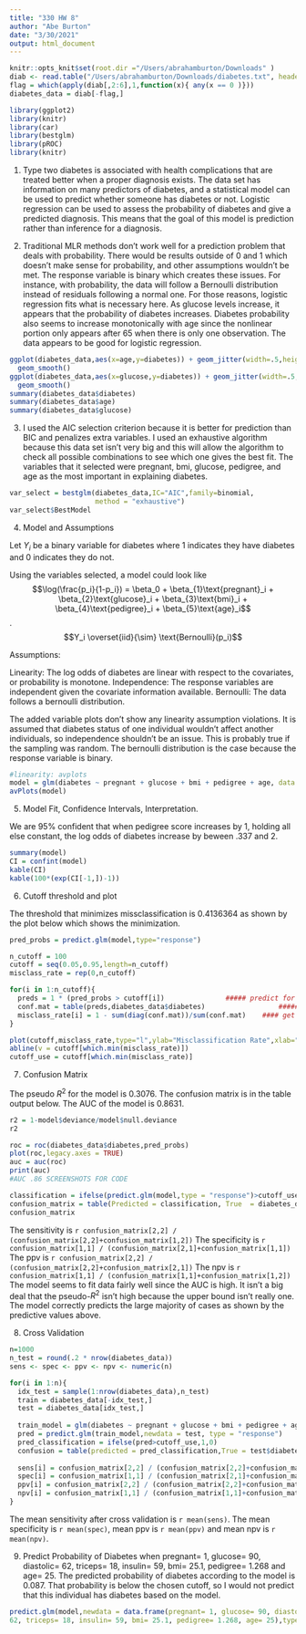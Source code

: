 ```yaml
---
title: "330 HW 8"
author: "Abe Burton"
date: "3/30/2021"
output: html_document
---
```


```r
knitr::opts_knit$set(root.dir ="/Users/abrahamburton/Downloads" )
diab <- read.table("/Users/abrahamburton/Downloads/diabetes.txt", header = TRUE)
flag = which(apply(diab[,2:6],1,function(x){ any(x == 0 )}))
diabetes_data = diab[-flag,]

library(ggplot2)
library(knitr)
library(car)
library(bestglm)
library(pROC)
library(knitr)
```

1. Type two diabetes is associated with health complications that are treated better when a proper diagnosis exists. The data set has information on many predictors of diabetes, and a statistical model can be used to predict whether someone has diabetes or not. Logistic regression can be used to assess the probability of diabetes and give a predicted diagnosis. This means that the goal of this model is prediction rather than inference for a diagnosis.

2. Traditional MLR methods don't work well for a prediction problem that deals with probability. There would be results outside of 0 and 1 which doesn't make sense for probability, and other assumptions wouldn't be met. The response variable is binary which creates these issues. For instance, with probability, the data will follow a Bernoulli distribution instead of residuals following a normal one. For those reasons, logistic regression fits what is necessary here. As glucose levels increase, it appears that the probability of diabetes increases. Diabetes probability also seems to increase monotonically with age since the nonlinear portion only appears after 65 when there is only one observation. The data appears to be good for logistic regression.
```r
ggplot(diabetes_data,aes(x=age,y=diabetes)) + geom_jitter(width=.5,height=.1) + 
  geom_smooth() 
ggplot(diabetes_data,aes(x=glucose,y=diabetes)) + geom_jitter(width=.5,height=.1) + 
  geom_smooth() 
summary(diabetes_data$diabetes)
summary(diabetes_data$age)
summary(diabetes_data$glucose)


```
3. I used the AIC selection criterion because it is better for prediction than BIC and penalizes extra variables. I used an exhaustive algorithm because this data set isn't very big and this will allow the algorithm to check all possible combinations to see which one gives the best fit. The variables that it selected were pregnant, bmi, glucose, pedigree, and age as the most important in explaining diabetes.
```r
var_select = bestglm(diabetes_data,IC="AIC",family=binomial,
                     method = "exhaustive")
var_select$BestModel
```
4. Model and Assumptions

Let $Y_i$ be a binary variable for diabetes where 1 indicates they have diabetes and 0 indicates they do not.

Using the variables selected, a model could look like $$\log(\frac{p_i}{1-p_i}) = \beta_0 + \beta_{1}\text{pregnant}_i + \beta_{2}\text{glucose}_i + \beta_{3}\text{bmi}_i + \beta_{4}\text{pedigree}_i + \beta_{5}\text{age}_i$$. $$Y_i \overset{iid}{\sim} \text{Bernoulli}(p_i)$$

Assumptions:

Linearity: The log odds of diabetes are linear with respect to the covariates, or probability is monotone.
Independence: The response variables are independent given the covariate information available.
Bernoulli: The data follows a bernoulli distribution.

The added variable plots don't show any linearity assumption violations. It is assumed that diabetes status of one individual wouldn't affect another individuals, so independence shouldn't be an issue. This is probably true if the sampling was random. The bernoulli distribution is the case because the response variable is binary.


```r
#linearity: avplots
model = glm(diabetes ~ pregnant + glucose + bmi + pedigree + age, data = diabetes_data, family = "binomial")
avPlots(model)
```

5. Model Fit, Confidence Intervals, Interpretation.

We are 95% confident that when pedigree score increases by 1, holding all else constant, the log odds of diabetes increase by beween .337 and 2.
```r

summary(model)
CI = confint(model)
kable(CI)
kable(100*(exp(CI[-1,])-1))

```
6. Cutoff threshold and plot

The threshold that minimizes missclassification is 0.4136364 as shown by the plot below which shows the minimization.
```r
pred_probs = predict.glm(model,type="response")

n_cutoff = 100
cutoff = seq(0.05,0.95,length=n_cutoff)
misclass_rate = rep(0,n_cutoff)

for(i in 1:n_cutoff){
  preds = 1 * (pred_probs > cutoff[i])               ##### predict for cutoff
  conf.mat = table(preds,diabetes_data$diabetes)                  ##### get confusion matrix
  misclass_rate[i] = 1 - sum(diag(conf.mat))/sum(conf.mat)    #### get misclassification rate
}

plot(cutoff,misclass_rate,type="l",ylab="Misclassification Rate",xlab="Cutoff")
abline(v = cutoff[which.min(misclass_rate)])
cutoff_use = cutoff[which.min(misclass_rate)]
```
7. Confusion Matrix

The pseudo $R^2$ for the model is 0.3076. The confusion matrix is in the table output below. The AUC of the model is 0.8631.
```r
r2 = 1-model$deviance/model$null.deviance
r2

roc = roc(diabetes_data$diabetes,pred_probs)
plot(roc,legacy.axes = TRUE)
auc = auc(roc)
print(auc)
#AUC .86 SCREENSHOTS FOR CODE

classification = ifelse(predict.glm(model,type = "response")>cutoff_use,1,0)
confusion_matrix = table(Predicted = classification, True  = diabetes_data$diabetes)
confusion_matrix

```
The sensitivity is `r confusion_matrix[2,2] / (confusion_matrix[2,2]+confusion_matrix[1,2])`
The specificity is `r confusion_matrix[1,1] / (confusion_matrix[2,1]+confusion_matrix[1,1])`
The ppv is `r confusion_matrix[2,2] / (confusion_matrix[2,2]+confusion_matrix[2,1])`
The npv is `r confusion_matrix[1,1] / (confusion_matrix[1,1]+confusion_matrix[1,2])`
The model seems to fit data fairly well since the AUC is high. It isn't a big deal that the pseudo-$R^2$ isn't high because the upper bound isn't really one. The model correctly predicts the large majority of cases as shown by the predictive values above.

8. Cross Validation

```r
n=1000
n_test = round(.2 * nrow(diabetes_data))
sens <- spec <- ppv <- npv <- numeric(n)

for(i in 1:n){
  idx_test = sample(1:nrow(diabetes_data),n_test)
  train = diabetes_data[-idx_test,]
  test = diabetes_data[idx_test,]
  
  train_model = glm(diabetes ~ pregnant + glucose + bmi + pedigree + age, data = train, family = binomial)
  pred = predict.glm(train_model,newdata = test, type = "response")
  pred_classification = ifelse(pred>cutoff_use,1,0)
  confusion = table(predicted = pred_classification,True = test$diabetes)
  
  sens[i] = confusion_matrix[2,2] / (confusion_matrix[2,2]+confusion_matrix[1,2])
  spec[i] = confusion_matrix[1,1] / (confusion_matrix[2,1]+confusion_matrix[1,1])
  ppv[i] = confusion_matrix[2,2] / (confusion_matrix[2,2]+confusion_matrix[2,1])
  npv[i] = confusion_matrix[1,1] / (confusion_matrix[1,1]+confusion_matrix[1,2])
}

```
The mean sensitivity after cross validation is `r mean(sens)`. The mean specificity is `r mean(spec)`, mean ppv is `r mean(ppv)` and mean npv is `r mean(npv)`.


9. Predict Probability of Diabetes when pregnant= 1, glucose= 90, diastolic=
62, triceps= 18, insulin= 59, bmi= 25.1, pedigree= 1.268 and age= 25. The predicted probability of diabetes according to the model is 0.087. That probability is below the chosen cutoff, so I would not predict that this individual has diabetes based on the model.


```r
predict.glm(model,newdata = data.frame(pregnant= 1, glucose= 90, diastolic=
62, triceps= 18, insulin= 59, bmi= 25.1, pedigree= 1.268, age= 25),type = "response")
```
